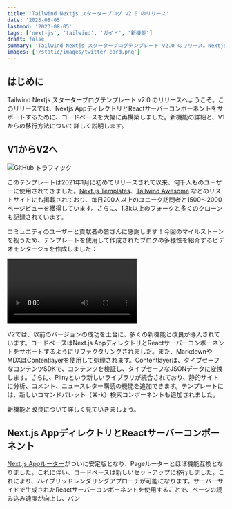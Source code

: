 ```yaml
---
title: 'Tailwind Nextjs スターターブログ v2.0 のリリース'
date: '2023-08-05'
lastmod: '2023-08-05'
tags: ['next-js', 'tailwind', 'ガイド', '新機能']
draft: false
summary: 'Tailwind Nextjs スターターブログテンプレート v2.0 のリリース。Nextjs App ディレクトリと React サーバーコンポーネントのセットアップによりコードベースを再構築。新機能とV1からの移行方法をご紹介します。'
images: ['/static/images/twitter-card.png']
---
```


## はじめに

Tailwind Nextjs スターターブログテンプレート v2.0 のリリースへようこそ。このリリースでは、Nextjs AppディレクトリとReactサーバーコンポーネントをサポートするために、コードベースを大幅に再構築しました。新機能の詳細と、V1からの移行方法について詳しく説明します。

<TOCInline toc={props.toc} exclude="はじめに" />

## V1からV2へ

![GitHub トラフィック](/static/images/github-traffic.png)

このテンプレートは2021年1月に初めてリリースされて以来、何千人ものユーザーに使用されてきました。[Next.js Templates](https://vercel.com/templates/next.js/tailwind-css-starter-blog)、[Tailwind Awesome](https://www.tailwindawesome.com/resources/tailwind-nextjs-starter-blog) などのリストサイトにも掲載されており、毎日200人以上のユニーク訪問者と1500～2000ページビューを獲得しています。さらに、1.3k以上のフォークと多くのクローンも記録されています。

コミュニティのユーザーと貢献者の皆さんに感謝します！今回のマイルストーンを祝うため、テンプレートを使用して作成されたブログの多様性を紹介するビデオモンタージュを作成しました：

<video controls>
  <source
    src="https://github-production-user-asset-6210df.s3.amazonaws.com/28362229/258559849-2124c81f-b99d-4431-839c-347e01a2616c.webm"
    type="video/webm"
  />
</video>

V2では、以前のバージョンの成功を土台に、多くの新機能と改良が導入されています。コードベースはNext.js AppディレクトリとReactサーバーコンポーネントをサポートするようにリファクタリングされました。また、MarkdownやMDXはContentlayerを使用して処理されます。Contentlayerは、タイプセーフなコンテンツSDKで、コンテンツを検証し、タイプセーフなJSONデータに変換します。さらに、Plinyという新しいライブラリが統合されており、静的サイトに分析、コメント、ニュースレター購読の機能を追加できます。テンプレートには、新しいコマンドパレット（⌘-k）検索コンポーネントも追加されました。

新機能と改良について詳しく見ていきましょう。

## Next.js AppディレクトリとReactサーバーコンポーネント

[Next.js Appルーター](https://nextjs.org/docs/app)がついに安定版となり、Pageルーターとほぼ機能互換となりました。これに伴い、コードベースは新しいセットアップに移行しました。これにより、ハイブリッドレンダリングアプローチが可能になります。サーバーサイドで生成されたReactサーバーコンポーネントを使用することで、ページの読み込み速度が向上し、バン
